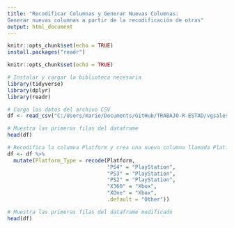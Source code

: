 ```yaml
---
title: "Recodificar Columnas y Generar Nuevas Columnas: 
Generar nuevas columnas a partir de la recodificación de otras"
output: html_document
---
```


```r
knitr::opts_chunk$set(echo = TRUE)
install.packages("readr")
```


```r
knitr::opts_chunk$set(echo = TRUE)
```

```r
# Instalar y cargar la biblioteca necesaria
library(tidyverse)
library(dplyr)
library(readr)
```
```r
# Carga los datos del archivo CSV
df <- read_csv("C:/Users/marie/Documents/GitHub/TRABAJO-R-ESTAD/vgsales.csv")
```

```r
# Muestra las primeras filas del dataframe
head(df)
```

```r
# Recodifica la columna Platform y crea una nueva columna llamada Platform_Type
df <- df %>%
  mutate(Platform_Type = recode(Platform,
                                "PS4" = "PlayStation",
                                "PS3" = "PlayStation",
                                "PS2" = "PlayStation",
                                "X360" = "Xbox",
                                "XOne" = "Xbox",
                                .default = "Other"))
```
    
```r
# Muestra las primeras filas del dataframe modificado
head(df)
```

